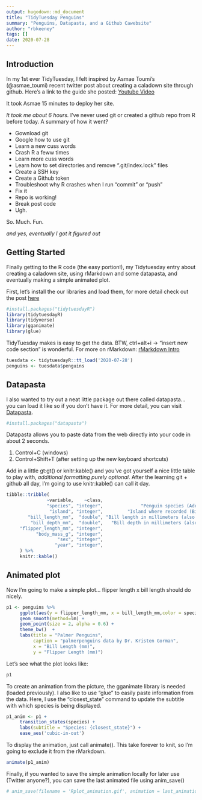 ```yaml
---
output: hugodown::md_document
title: "TidyTuesday Penguins"
summary: "Penguins, Datapasta, and a Github Cawebsite"
author: "rbkeeney"
tags: []
date: 2020-07-28
---
```


## Introduction 

In my 1st ever TidyTuesday, I felt inspired by Asmae Toumi's (@asmae_toumi) recent twitter post about creating a caladown site through github. Here's a link to the guide she posted: [Youtube Video](https://www.youtube.com/watch?v=HtQhG80MKQE)

It took Asmae 15 minutes to deploy her site.

*It took me about 6 hours.* I've never used git or created a github repo from R before today. A summary of how it went?

* Gownload git
* Google how to use git
* Learn a new cuss words
* Crash R a feww times
* Learn more cuss words
* Learn how to set directories and remove ".git/index.lock" files
* Create a SSH key
* Create a Github token
* Troubleshoot why R crashes when I run "commit" or "push"
* Fix it
* Repo is working!
* Break post code
* Ugh.

So. Much. Fun.

*and yes, eventually I got it figured out*

## Getting Started

Finally getting to the R code (the easy portion!), my Tidytuesday entry about creating a caladown site, using rMarkdown and some datapasta, and eventually making a simple animated plot.

First, let's install the our libraries and load them, for more detail check out the post  [here](https://github.com/rfordatascience/tidytuesday/blob/master/data/2020/2020-07-28/readme.md)

```r
#install.packages("tidytuesdayR")
library(tidytuesdayR)
library(tidyverse)
library(gganimate)
library(glue)
```

TidyTuesday makes is easy to get the data. BTW, ctrl+alt+i -> "insert new code section" is wonderful. For more on rMarkdown: [rMarkdown Intro](https://rmarkdown.rstudio.com/articles_intro.html)

```r
tuesdata <- tidytuesdayR::tt_load('2020-07-28')
penguins <- tuesdata$penguins
```

## Datapasta

I also wanted to try out a neat little package out there called datapasta... you can load it like so if you don't have it. For more detail, you can visit [Datapasta](https://github.com/MilesMcBain/datapasta).

```r
#install.packages("datapasta")
```

Datapasta allows you to paste data from the web directly into your code in about 2 seconds.

1. Control+C (windows)
2. Control+Shift+T (after setting up the new keyboard shortcuts)

Add in a little gt:gt() or knitr:kable() and you've got yourself a nice little table to play with, *additional formatting purely optional*. After the learning git + github all day, I'm going to use knitr:kable() can call it day.

```r
tibble::tribble(
               ~variable,    ~class,                                               ~description,
               "species", "integer",              "Penguin species (Adelie, Gentoo, Chinstrap)",
                "island", "integer",         "Island where recorded (Biscoe, Dream, Torgersen)",
        "bill_length_mm",  "double", "Bill length in millimeters (also known as culmen length)",
         "bill_depth_mm",  "double",   "Bill depth in millimeters (also known as culmen depth)",
     "flipper_length_mm", "integer",                                     "Flipper length in mm",
           "body_mass_g", "integer",                                       "Body mass in grams",
                   "sex", "integer",                                        "sex of the animal",
                  "year", "integer",                                            "year recorded"
     ) %>% 
     knitr::kable()
```

## Animated plot

Now I'm going to make a simple plot... flipper length x bill length should do nicely.

```r
p1 <- penguins %>% 
     ggplot(aes(y = flipper_length_mm, x = bill_length_mm,color = species,group = species)) +
     geom_smooth(method=lm) +
     geom_point(size = 2, alpha = 0.6) +
     theme_bw()  +
     labs(title = "Palmer Penguins", 
          caption = "palmerpenguins data by Dr. Kristen Gorman",
          x = "Bill Length (mm)", 
          y = "Flipper Length (mm)")
```

Let's see what the plot looks like:

```r
p1
```

To create an animation from the picture, the gganimate library is needed (loaded previously). I also like to use "glue" to easily paste information from the data. Here, I use the "closest_state" command to update the subtitle with which species is being displayed.

```r

p1_anim <- p1 +
     transition_states(species) +
     labs(subtitle = "Species: {closest_state}") +
     ease_aes('cubic-in-out')
```

To display the animation, just call animate(). This take forever to knit, so I'm going to exclude it from the rMarkdown.

```r
animate(p1_anim)
```

Finally, if you wanted to save the simple animation locally for later use (Twitter anyone?), you can save the last animated file using anim_save()

```r
# anim_save(filename = 'Rplot_animation.gif', animation = last_animation(),path = "C:\\Users\\keene\\Desktop")
```
